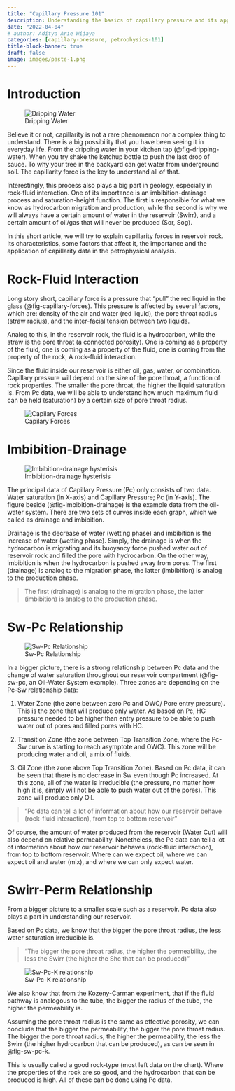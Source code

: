 ```yaml
---
title: "Capillary Pressure 101"
description: Understanding the basics of capillary pressure and its applications.
date: "2022-04-04"
# author: Aditya Arie Wijaya
categories: [capillary-pressure, petrophysics-101]
title-block-banner: true
draft: false
image: images/paste-1.png
---
```


# Introduction

![Dripping Water](images/paste-1.png){#fig-dripping-water}

Believe it or not, capillarity is not a rare phenomenon nor a complex thing to understand. There is a big possibility that you have been seeing it in everyday life. From the dripping water in your kitchen tap (@fig-dripping-water). When you try shake the ketchup bottle to push the last drop of sauce. To why your tree in the backyard can get water from underground soil. The capillarity force is the key to understand all of that.

Interestingly, this process also plays a big part in geology, especially in rock-fluid interaction. One of its importance is an imbibition-drainage process and saturation-height function. The first is responsible for what we know as hydrocarbon migration and production, while the second is why we will always have a certain amount of water in the reservoir (Swirr), and a certain amount of oil/gas that will never be produced (Sor, Sog).

In this short article, we will try to explain capillarity forces in reservoir rock. Its characteristics, some factors that affect it, the importance and the application of capillarity data in the petrophysical analysis.

# Rock-Fluid Interaction

Long story short, capillary force is a pressure that "pull" the red liquid in the glass (@fig-capillary-forces). This pressure is affected by several factors, which are: density of the air and water (red liquid), the pore throat radius (straw radius), and the inter-facial tension between two liquids.

Analog to this, in the reservoir rock, the fluid is a hydrocarbon, while the straw is the pore throat (a connected porosity). One is coming as a property of the fluid, one is coming as a property of the fluid, one is coming from the property of the rock, A rock-fluid interaction.

Since the fluid inside our reservoir is either oil, gas, water, or combination. Capillary pressure will depend on the size of the pore throat, a function of rock properties. The smaller the pore throat, the higher the liquid saturation is. From Pc data, we will be able to understand how much maximum fluid can be held (saturation) by a certain size of pore throat radius.

![Capilary Forces](images/paste-2.png){#fig-capillary-forces}

# Imbibition-Drainage

![Imbibition-drainage hysterisis](images/paste-3.png){#fig-imbibition-drainage}

The principal data of Capillary Pressure (Pc) only consists of two data. Water saturation (in X-axis) and Capillary Pressure; Pc (in Y-axis). The figure beside (@fig-imbibition-drainage) is the example data from the oil- water system. There are two sets of curves inside each graph, which we called as drainage and imbibition.

Drainage is the decrease of water (wetting phase) and imbibition is the increase of water (wetting phase). Simply, the drainage is when the hydrocarbon is migrating and its buoyancy force pushed water out of reservoir rock and filled the pore with hydrocarbon. On the other way, imbibition is when the hydrocarbon is pushed away from pores. The first (drainage) is analog to the migration phase, the latter (imbibition) is analog to the production phase.

> The first (drainage) is analog to the migration phase, the latter (imbibition) is analog to the production phase.

# Sw-Pc Relationship

![Sw-Pc Relationship](images/paste-4.png){#fig-sw-pc}

In a bigger picture, there is a strong relationship between Pc data and the change of water saturation throughout our reservoir compartment (@fig-sw-pc, an Oil-Water System example). Three zones are depending on the Pc-Sw relationship data:

1.  Water Zone (the zone between zero Pc and OWC/ Pore entry pressure). This is the zone that will produce only water. As based on Pc, HC pressure needed to be higher than entry pressure to be able to push water out of pores and filled pores with HC.

2.  Transition Zone (the zone between Top Transition Zone, where the Pc-Sw curve is starting to reach asymptote and OWC). This zone will be producing water and oil, a mix of fluids.

3.  Oil Zone (the zone above Top Transition Zone). Based on Pc data, it can be seen that there is no decrease in Sw even though Pc increased. At this zone, all of the water is irreducible (the pressure, no matter how high it is, simply will not be able to push water out of the pores). This zone will produce only Oil.

> "Pc data can tell a lot of information about how our reservoir behave (rock-fluid interaction), from top to bottom reservoir"

Of course, the amount of water produced from the reservoir (Water Cut) will also depend on relative permeability. Nonetheless, the Pc data can tell a lot of information about how our reservoir behaves (rock-fluid interaction), from top to bottom reservoir. Where can we expect oil, where we can expect oil and water (mix), and where we can only expect water.

# Swirr-Perm Relationship

From a bigger picture to a smaller scale such as a reservoir. Pc data also plays a part in understanding our reservoir.

Based on Pc data, we know that the bigger the pore throat radius, the less water saturation irreducible is.

> "The bigger the pore throat radius, the higher the permeability, the less the Swirr (the higher the Shc that can be produced)"

![Sw-Pc-K relationship](images/paste-6.png){#fig-sw-pc-k}

We also know that from the Kozeny-Carman experiment, that if the fluid pathway is analogous to the tube, the bigger the radius of the tube, the higher the permeability is.

Assuming the pore throat radius is the same as effective porosity, we can conclude that the bigger the permeability, the bigger the pore throat radius. The bigger the pore throat radius, the higher the permeability, the less the Swirr (the higher hydrocarbon that can be produced), as can be seen in @fig-sw-pc-k.

This is usually called a good rock-type (most left data on the chart). Where the properties of the rock are so good, and the hydrocarbon that can be produced is high. All of these can be done using Pc data.
